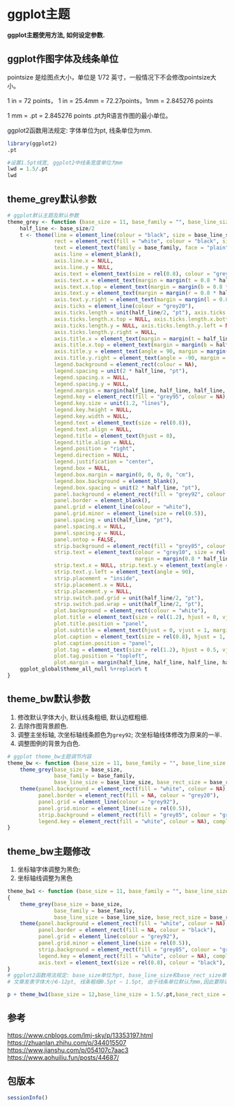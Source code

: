 # ggplot主题

**ggplot主题使用方法, 如何设定参数.**

## ggplot作图字体及线条单位

pointsize 是绘图点大小，单位是 1/72 英寸，一般情况下不会修改pointsize大小。

1 in = 72 points， 1 in = 25.4mm = 72.27points，1mm = 2.845276 points

1 mm = .pt = 2.845276 points .pt为R语言作图的最小单位。

ggplot2函数用法规定: 字体单位为pt, 线条单位为mm.

```r
library(ggplot2)
.pt

#设置1.5pt线宽, ggplot2中线条宽度单位为mm
lwd = 1.5/.pt
lwd
```

## theme_grey默认参数

```r

# ggplot默认主题及默认参数
theme_grey <- function (base_size = 11, base_family = "", base_line_size = base_size/22, base_rect_size = base_size/22) {
    half_line <- base_size/2
    t <- theme(line = element_line(colour = "black", size = base_line_size, linetype = 1, lineend = "butt"), 
               rect = element_rect(fill = "white", colour = "black", size = base_rect_size, linetype = 1), 
               text = element_text(family = base_family, face = "plain", colour = "black", size = base_size, lineheight = 0.9, hjust = 0.5, vjust = 0.5, angle = 0, margin = margin(), debug = FALSE), 
               axis.line = element_blank(), 
               axis.line.x = NULL, 
               axis.line.y = NULL, 
               axis.text = element_text(size = rel(0.8), colour = "grey30"), 
               axis.text.x = element_text(margin = margin(t = 0.8 * half_line/2), vjust = 1), 
               axis.text.x.top = element_text(margin = margin(b = 0.8 * half_line/2), vjust = 0), 
               axis.text.y = element_text(margin = margin(r = 0.8 * half_line/2), hjust = 1), 
               axis.text.y.right = element_text(margin = margin(l = 0.8 * half_line/2), hjust = 0), 
               axis.ticks = element_line(colour = "grey20"), 
               axis.ticks.length = unit(half_line/2, "pt"), axis.ticks.length.x = NULL, 
               axis.ticks.length.x.top = NULL, axis.ticks.length.x.bottom = NULL, 
               axis.ticks.length.y = NULL, axis.ticks.length.y.left = NULL, 
               axis.ticks.length.y.right = NULL, 
               axis.title.x = element_text(margin = margin(t = half_line/2), vjust = 1), 
               axis.title.x.top = element_text(margin = margin(b = half_line/2), vjust = 0), 
               axis.title.y = element_text(angle = 90, margin = margin(r = half_line/2), vjust = 1), 
               axis.title.y.right = element_text(angle = -90, margin = margin(l = half_line/2), vjust = 0), 
               legend.background = element_rect(colour = NA), 
               legend.spacing = unit(2 * half_line, "pt"), 
               legend.spacing.x = NULL, 
               legend.spacing.y = NULL, 
               legend.margin = margin(half_line, half_line, half_line, half_line), 
               legend.key = element_rect(fill = "grey95", colour = NA), 
               legend.key.size = unit(1.2, "lines"), 
               legend.key.height = NULL, 
               legend.key.width = NULL, 
               legend.text = element_text(size = rel(0.8)), 
               legend.text.align = NULL, 
               legend.title = element_text(hjust = 0), 
               legend.title.align = NULL, 
               legend.position = "right", 
               legend.direction = NULL, 
               legend.justification = "center", 
               legend.box = NULL, 
               legend.box.margin = margin(0, 0, 0, 0, "cm"), 
               legend.box.background = element_blank(), 
               legend.box.spacing = unit(2 * half_line, "pt"), 
               panel.background = element_rect(fill = "grey92", colour = NA), 
               panel.border = element_blank(), 
               panel.grid = element_line(colour = "white"), 
               panel.grid.minor = element_line(size = rel(0.5)), 
               panel.spacing = unit(half_line, "pt"), 
               panel.spacing.x = NULL, 
               panel.spacing.y = NULL, 
               panel.ontop = FALSE, 
               strip.background = element_rect(fill = "grey85", colour = NA), 
               strip.text = element_text(colour = "grey10", size = rel(0.8), 
                                         margin = margin(0.8 * half_line, 0.8 * half_line, 0.8 * half_line, 0.8 * half_line)), 
               strip.text.x = NULL, strip.text.y = element_text(angle = -90), 
               strip.text.y.left = element_text(angle = 90), 
               strip.placement = "inside", 
               strip.placement.x = NULL, 
               strip.placement.y = NULL, 
               strip.switch.pad.grid = unit(half_line/2, "pt"), 
               strip.switch.pad.wrap = unit(half_line/2, "pt"), 
               plot.background = element_rect(colour = "white"), 
               plot.title = element_text(size = rel(1.2), hjust = 0, vjust = 1, margin = margin(b = half_line)), 
               plot.title.position = "panel", 
               plot.subtitle = element_text(hjust = 0, vjust = 1, margin = margin(b = half_line)), 
               plot.caption = element_text(size = rel(0.8), hjust = 1, vjust = 1, margin = margin(t = half_line)), 
               plot.caption.position = "panel", 
               plot.tag = element_text(size = rel(1.2), hjust = 0.5, vjust = 0.5), 
               plot.tag.position = "topleft", 
               plot.margin = margin(half_line, half_line, half_line, half_line), complete = TRUE)
    ggplot_global$theme_all_null %+replace% t
}
```

## theme_bw默认参数

1.  修改默认字体大小, 默认线条粗细, 默认边框粗细.
2.  去除作图背景颜色.
3.  调整主坐标轴, 次坐标轴线条颜色为`grey92`; 次坐标轴线体修改为原来的一半.
4.  调整图例的背景为白色.

```r

# ggplot theme_bw主题调节内容
theme_bw <- function (base_size = 11, base_family = "", base_line_size = base_size/22, base_rect_size = base_size/22) {
    theme_grey(base_size = base_size, 
               base_family = base_family, 
               base_line_size = base_line_size, base_rect_size = base_rect_size) %+replace% 
    theme(panel.background = element_rect(fill = "white", colour = NA), 
          panel.border = element_rect(fill = NA, colour = "grey20"), 
          panel.grid = element_line(colour = "grey92"), 
          panel.grid.minor = element_line(size = rel(0.5)), 
          strip.background = element_rect(fill = "grey85", colour = "grey20"), 
          legend.key = element_rect(fill = "white", colour = NA), complete = TRUE)
}
```

## theme_bw主题修改

1.  坐标轴字体调整为黑色;
2.  坐标轴线调整为黑色

```r
theme_bw1 <- function (base_size = 11, base_family = "", base_line_size = base_size/22, base_rect_size = base_size/22) 
{
    theme_grey(base_size = base_size, 
               base_family = base_family, 
               base_line_size = base_line_size, base_rect_size = base_rect_size) %+replace% 
    theme(panel.background = element_rect(fill = "white", colour = NA), 
          panel.border = element_rect(fill = NA, colour = "black"), 
          panel.grid = element_line(colour = "grey92"), 
          panel.grid.minor = element_line(size = rel(0.5)), 
          strip.background = element_rect(fill = "grey85", colour = "grey20"), 
          legend.key = element_rect(fill = "white", colour = NA), complete = TRUE,
          axis.text = element_text(size = rel(0.8), colour = "black"), )
}
# ggplot2函数用法规定: base_size单位为pt, base_line_size和base_rect_size单位为mm.
# 文章发表字体大小6-12pt, 线条粗细0.5pt ~ 1.5pt, 由于线条单位默认为mm,因此要除以.pt

p + theme_bw1(base_size = 12,base_line_size = 1.5/.pt,base_rect_size = 1.5/.pt)
```

## 参考

<https://www.cnblogs.com/lmj-sky/p/13353197.html><br>
<https://zhuanlan.zhihu.com/p/344015507><br>
<https://www.jianshu.com/p/054107c7aac3><br>
<https://www.aohuiliu.fun/posts/44687/><br>

## 包版本

```r
sessionInfo()

```
